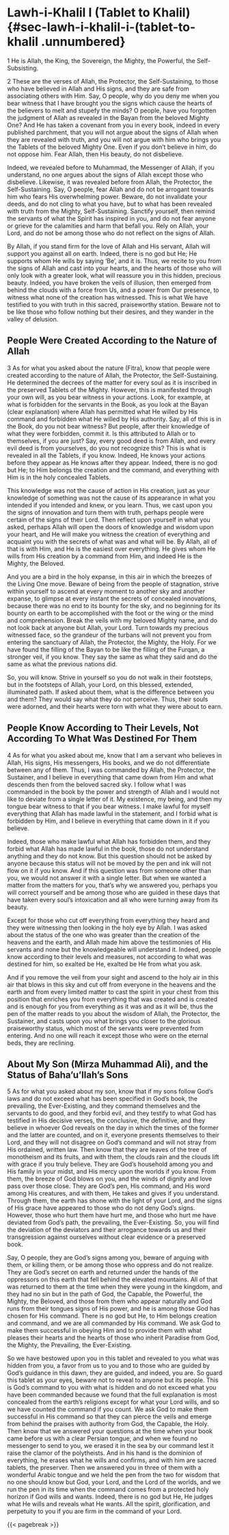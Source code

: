# Lawh-i-Khalil I (Tablet to Khalil) {#sec-lawh-i-khalil-i-(tablet-to-khalil .unnumbered}

1 He is Allah, the King, the Sovereign, the Mighty, the Powerful, the Self-Subsisting.

2 These are the verses of Allah, the Protector, the Self-Sustaining, to those who have believed in Allah and His signs, and they are safe from associating others with Him. Say, O people, why do you deny me when you bear witness that I have brought you the signs which cause the hearts of the believers to melt and stupefy the minds? O people, have you forgotten the judgment of Allah as revealed in the Bayan from the beloved Mighty One? And He has taken a covenant from you in every book, indeed in every published parchment, that you will not argue about the signs of Allah when they are revealed with truth, and you will not argue with him who brings you the Tablets of the beloved Mighty One. Even if you don't believe in him, do not oppose him. Fear Allah, then His beauty, do not disbelieve.

Indeed, we revealed before to Muhammad, the Messenger of Allah, if you understand, no one argues about the signs of Allah except those who disbelieve. Likewise, it was revealed before from Allah, the Protector, the Self-Sustaining. Say, O people, fear Allah and do not be arrogant towards him who fears His overwhelming power. Beware, do not invalidate your deeds, and do not cling to what you have, but to what has been revealed with truth from the Mighty, Self-Sustaining. Sanctify yourself, then remind the servants of what the Spirit has inspired in you, and do not fear anyone or grieve for the calamities and harm that befall you. Rely on Allah, your Lord, and do not be among those who do not reflect on the signs of Allah.

By Allah, if you stand firm for the love of Allah and His servant, Allah will support you against all on earth. Indeed, there is no god but He; He supports whom He wills by saying 'Be', and it is. Thus, we recite to you from the signs of Allah and cast into your hearts, and the hearts of those who will only look with a greater look, what will reassure you in this hidden, precious beauty. Indeed, you have broken the veils of illusion, then emerged from behind the clouds with a force from Us, and a power from Our presence, to witness what none of the creation has witnessed. This is what We have testified to you with truth in this sacred, praiseworthy station. Beware not to be like those who follow nothing but their desires, and they wander in the valley of delusion.

## People Were Created According to the Nature of Allah

3 As for what you asked about the nature (Fitra), know that people were created according to the nature of Allah, the Protector, the Self-Sustaining. He determined the decrees of the matter for every soul as it is inscribed in the preserved Tablets of the Mighty. However, this is manifested through your own will, as you bear witness in your actions. Look, for example, at what is forbidden for the servants in the Book, as you look at the Bayan (clear explanation) where Allah has permitted what He willed by His command and forbidden what He willed by His authority. Say, all of this is in the Book, do you not bear witness? But people, after their knowledge of what they were forbidden, commit it. Is this attributed to Allah or to themselves, if you are just? Say, every good deed is from Allah, and every evil deed is from yourselves, do you not recognize this? This is what is revealed in all the Tablets, if you know. Indeed, He knows your actions before they appear as He knows after they appear. Indeed, there is no god but He; to Him belongs the creation and the command, and everything with Him is in the holy concealed Tablets.

This knowledge was not the cause of action in His creation, just as your knowledge of something was not the cause of its appearance in what you intended if you intended and knew, or you learn. Thus, we cast upon you the signs of innovation and turn them with truth, perhaps people were certain of the signs of their Lord. Then reflect upon yourself in what you asked, perhaps Allah will open the doors of knowledge and wisdom upon your heart, and He will make you witness the creation of everything and acquaint you with the secrets of what was and what will be. By Allah, all of that is with Him, and He is the easiest over everything. He gives whom He wills from His creation by a command from Him, and indeed He is the Mighty, the Beloved.

And you are a bird in the holy expanse, in this air in which the breezes of the Living One move. Beware of being from the people of stagnation, strive within yourself to ascend at every moment to another sky and another expanse, to glimpse at every instant the secrets of concealed innovations, because there was no end to its bounty for the sky, and no beginning for its bounty on earth to be accomplished with the foot or the wing or the mind and comprehension. Break the veils with my beloved Mighty name, and do not look back at anyone but Allah, your Lord. Turn towards my precious witnessed face, so the grandeur of the turbans will not prevent you from entering the sanctuary of Allah, the Protector, the Mighty, the Holy. For we have found the filling of the Bayan to be like the filling of the Furqan, a stronger veil, if you know. They say the same as what they said and do the same as what the previous nations did.

So, you will know. Strive in yourself so you do not walk in their footsteps, but in the footsteps of Allah, your Lord, on this blessed, extended, illuminated path. If asked about them, what is the difference between you and them? They would say what they do not perceive. Thus, their souls were adorned, and their hearts were torn with what they were about to earn.

## People Know According to Their Levels, Not According To What Was Destined For Them

4 As for what you asked about me, know that I am a servant who believes in Allah, His signs, His messengers, His books, and we do not differentiate between any of them. Thus, I was commanded by Allah, the Protector, the Sustainer, and I believe in everything that came down from Him and what descends then from the beloved sacred sky. I follow what I was commanded in the book by the power and strength of Allah and I would not like to deviate from a single letter of it. My existence, my being, and then my tongue bear witness to that if you bear witness. I make lawful for myself everything that Allah has made lawful in the statement, and I forbid what is forbidden by Him, and I believe in everything that came down in it if you believe.

Indeed, those who make lawful what Allah has forbidden them, and they forbid what Allah has made lawful in the book, those do not understand anything and they do not know. But this question should not be asked by anyone because this status will not be moved by the pen and ink will not flow on it if you know. And if this question was from someone other than you, we would not answer it with a single letter. But when we wanted a matter from the matters for you, that's why we answered you, perhaps you will correct yourself and be among those who are guided in these days that have taken every soul's intoxication and all who were turning away from its beauty.

Except for those who cut off everything from everything they heard and they were witnessing then looking in the holy eye by Allah. I was asked about the status of the one who was greater than the creation of the heavens and the earth, and Allah made him above the testimonies of His servants and none but the knowledgeable will understand it. Indeed, people know according to their levels and measures, not according to what was destined for him, so exalted be He, exalted be He from what you ask.

And if you remove the veil from your sight and ascend to the holy air in this air that blows in this sky and cut off from everyone in the heavens and the earth and from every limited matter to cast the spirit in your chest from this position that enriches you from everything that was created and is created and is enough for you from everything as it was and as it will be, thus the pen of the matter reads to you about the wisdom of Allah, the Protector, the Sustainer, and casts upon you what brings you closer to the glorious praiseworthy status, which most of the servants were prevented from entering. And no one will reach it except those who were on the eternal beds, they are reclining.

## About My Son (Mirza Muhammad Ali), and the Status of Baha'u'llah's Sons

5 As for what you asked about my son, know that if my sons follow God's laws and do not exceed what has been specified in God's book, the prevailing, the Ever-Existing, and they command themselves and the servants to do good, and they forbid evil, and they testify to what God has testified in His decisive verses, the conclusive, the definitive, and they believe in whoever God reveals on the day in which the times of the former and the latter are counted, and on it, everyone presents themselves to their Lord, and they will not disagree on God's command and will not stray from His ordained, written law. Then know that they are leaves of the tree of monotheism and its fruits, and with them, the clouds rain and the clouds lift with grace if you truly believe. They are God's household among you and His family in your midst, and His mercy upon the worlds if you know. From them, the breeze of God blows on you, and the winds of dignity and love pass over those close. They are God's pen, His command, and His word among His creatures, and with them, He takes and gives if you understand. Through them, the earth has shone with the light of your Lord, and the signs of His grace have appeared to those who do not deny God's signs. However, those who hurt them have hurt me, and those who hurt me have deviated from God's path, the prevailing, the Ever-Existing. So, you will find the deviation of the deviators and their arrogance towards us and their transgression against ourselves without clear evidence or a preserved book.

Say, O people, they are God's signs among you, beware of arguing with them, or killing them, or be among those who oppress and do not realize. They are God's secret on earth and returned under the hands of the oppressors on this earth that fell behind the elevated mountains. All of that was returned to them at the time when they were young in the kingdom, and they had no sin but in the path of God, the Capable, the Powerful, the Mighty, the Beloved, and those from them who appear naturally and God runs from their tongues signs of His power, and he is among those God has chosen for His command. There is no god but He, to Him belongs creation and command, and we are all commanded by His command. We ask God to make them successful in obeying Him and to provide them with what pleases their hearts and the hearts of those who inherit Paradise from God, the Mighty, the Prevailing, the Ever-Existing.

So we have bestowed upon you in this tablet and revealed to you what was hidden from you, a favor from us to you and to those who are guided by God's guidance in this dawn, they are guided, and indeed, you are. So guard this tablet as your eyes, beware not to reveal to anyone but its people. This is God's command to you with what is hidden and do not exceed what you have been commanded because we found that the full explanation is most concealed from the earth's religions except for what your Lord wills, and so we have counted the command if you count. We ask God to make them successful in His command so that they can pierce the veils and emerge from behind the praises with authority from God, the Capable, the Holy. Then know that we answered your questions at the time when your book came before us with a clear Persian tongue, and when we found no messenger to send to you, we erased it in the sea by our command lest it raise the clamor of the polytheists. And in his hand is the dominion of everything, he erases what he wills and confirms, and with him are sacred tablets, the preserver. Then we answered you in three of them with a wonderful Arabic tongue and we held the pen from the two for wisdom that no one should know but God, your Lord, and the Lord of the worlds, and we run the pen in its time when the command comes from a protected holy horizon if God wills and wants. Indeed, there is no god but He, He judges what He wills and reveals what He wants. All the spirit, glorification, and perpetuity to you if you are firm in the command of your Lord.

{{< pagebreak >}}
